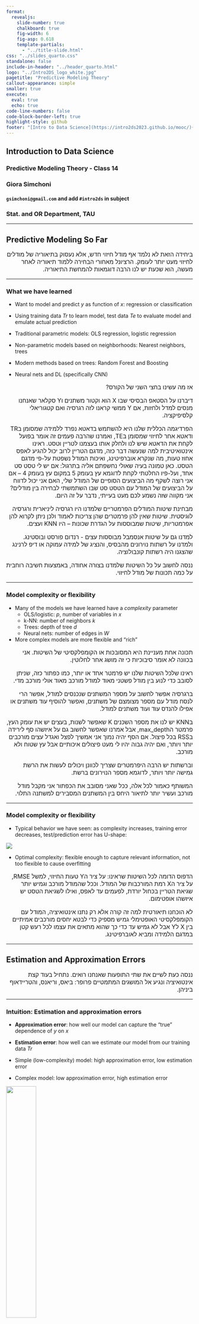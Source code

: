 ```yaml
---
format:
  revealjs:
    slide-number: true
    chalkboard: true
    fig-width: 6
    fig-asp: 0.618
    template-partials:
      - "../title-slide.html"
css: "../slides_quarto.css"
standalone: false
include-in-header: "../header_quarto.html"
logo: "../Intro2DS_logo_white.jpg"
pagetitle: "Predictive Modeling Theory"
callout-appearance: simple
smaller: true
execute:
  eval: true
  echo: true
code-line-numbers: false
code-block-border-left: true
highlight-style: github
footer: "[Intro to Data Science](https://intro2ds2023.github.io/mooc/){target='_blank'}"
---
```


## {.logo-slide}

## Introduction to Data Science {.title-slide}

### Predictive Modeling Theory - Class 14

### Giora Simchoni

#### `gsimchoni@gmail.com` and add `#intro2ds` in subject

### Stat. and OR Department, TAU

::: {.notes}
::: {style="direction:rtl; font-size:16px"}
:::
:::

---

## Predictive Modeling So Far {.title-slide}

::: {.notes}
::: {style="direction:rtl; font-size:16px"}
ביחידה הזאת לא נלמד אף מודל חיזוי חדש, אלא נעסוק בתיאוריה של מודלים לחיזוי מעט יותר לעומק. הרציונל מאחורי הבחירה ללמוד תיאוריה לאחר מעשה, הוא שכעת יש לנו הרבה דוגמאות להמחשת התיאוריה.
:::
:::

---

### What we have learned

- Want to model and predict $y$ as function of $x$: regression or classification

- Using training data $Tr$ to learn model, test data $Te$ to evaluate model and emulate actual prediction

::: {.fragment}
- Traditional parametric models: OLS regression, logistic regression

- Non-parametric models based on neighborhoods: Nearest neighbors, trees

- Modern methods based on trees: Random Forest and Boosting

- Neural nets and DL (specifically CNN)
:::

::: {.notes}
::: {style="direction:rtl; font-size:16px"}
אז מה עשינו בחצי השני של הקורס?

דיברנו על הסטאפ הבסיסי שבו X הוא וקטור משתנים וY סקלאר שאנחנו מנסים למדל ולחזות, אם Y ממשי קראנו לזה רגרסיה ואם קטגוריאלי קלסיפיקציה.

הפרדיגמה הכללית שלנו היא להשתמש בדאטא נפרד ללמידה שמסומן בTR ודאטא אחר לחיזוי שמסומן בTE, ואמרנו שהרבה פעמים זה אומר בפועל לקחת את הדאטא שיש לנו ולחלק אותו בעצמנו לטריין וטסט. ראינו אינטואיטיבית למה שנעשה דבר כזה, מדגם הטריין לרוב יכול להגיע לאפס אחוז טעות, מה שנקרא אוברפיטינג, ואיכות המודל נשפטת על-פי מדגם הטסט. כאן טמונה בעיה שאולי נחשפתם אליה בתרגול: אם יש לי טסט סט אחד, ועל-פיו החלטתי לקחת לדוגמא עץ בעומק 5 במקום עץ בעומק 4 -- אם אני רוצה לשקף מה הביצועים הסופיים של המודל שלי, האם אני יכול לדווח על הביצועים של המודל עם הטסט סט שבו השתמשתי לבחירה בין מודלים? אני מקווה שזה נשמע לכם מעט בעייתי, נדבר על זה היום.

מבחינת שיטות המודלים הפרמטריים שלמדנו היו רגרסיה ליניארית ורגרסיה לוגיסטית. שיטות שאין להן פרמטרים שהן צריכות לאמוד ולכן ניתן לקרוא להן אפרמטריות, שיטות שמבוססות על הגדרת שכונות -- היו KNN ועצים.

למדנו גם על שיטות אנסמבל מבוססות עצים - רנדום פורסט ובוסטינג. ולמדנו על רשתות נוירונים מהבסיס, והנציג של למידה עמוקה או דיפ לרנינג שהצגנו היה רשתות קונבולוציה.

ננסה לחשוב על כל השיטות שלמדנו בצורה אחודה, באמצעות חשיבה רוחבית על כמה תכונות של מודל לחיזוי.
:::
:::

---

### Model complexity or flexibility

- Many of the models we have learned have a *complexity* parameter
    - OLS/logistic: $p$, number of variables in $x$
    - k-NN: number of neighbors $k$
    - Trees: depth of tree $d$
    - Neural nets: number of edges in $W$

- More complex models are more flexible and "rich"

::: {.notes}
::: {style="direction:rtl; font-size:16px"}
תכונה אחת מעניינת היא המסובכות או הקומפלקסיטי של השיטות. אני בכוונה לא אומר סיבוכיות כי זה מושג אחר לחלוטין.

ראינו שלכל השיטות שלנו יש פרמטר אחד או יותר, כמו כפתור כזה, שניתן לסובב כדי לנוע בין מודל פשטני מאוד למודל מורכב מאוד אולי מורכב מדי.

ברגרסיה אפשר לחשוב על מספר המשתנים שנכנסים למודל, אפשר הרי לנסח מודל עם מספר מצומצם של משתנים, ואפשר להוסיף עוד משתנים או אפילו להנדס עוד ועוד משתנים למודל.

בKNN יש לנו את מספר השכנים K שאפשר לשנות, בעצים יש את עומק העץ, פרמטר הmax_depth, אבל אמרנו שאפשר לחשוב גם על איזשהו סף לירידה בRSS בכל פיצול. אם הסף יהיה נמוך אני אמשיך לפצל ואגדל עצים מורכבים יותר ויותר, ואם יהיה גבוה יהיו לי מעט פיצולים איכותיים אבל עץ שטוח ולא מורכב.

וברשתות יש הרבה היפרמטרים שצריך לכוונן ויכולים לעשות את הרשת גמישה יותר ויותר, לדוגמא מספר הנוירונים ברשת.

המשותף כאמור לכל אלה, ככל שאני מסובב את הכפתור אני מקבל מודל מורכב ועשיר יותר לתיאור היחס בין המשתנים המסבירים למשתנה התלוי.
:::
:::

---

### Model complexity or flexibility

- Typical behavior we have seen: as complexity increases, training error decreases, test/prediction error has U-shape:

![](images/u_shape.png)

- Optimal complexity: flexible enough to capture relevant information, not too flexible to cause overfitting

::: {.notes}
::: {style="direction:rtl; font-size:16px"}
הדפוס הדומה לכל השיטות שראינו: על ציר הY טעות החיזוי, למשל RMSE, על ציר הX רמת המורכבות של המודל. וככל שהמודל מורכב וגמיש יותר שגיאת הטריין בכחול יורדת, לפעמים עד לאפס, ואילו לשגיאת הטסט יש איזשהו אופטימום.

לא הוכחנו תיאורטית למה זה קורה אלא רק נתנו אינטואיציה, המודל עם הקומפלקסיטי האופטימלי גמיש מספיק כדי לבטא יחסים מורכבים אמיתיים בין X לY אבל לא גמיש עד כדי כך שהוא מתאים את עצמו לכל רעש קטן במדגם הלמידה ומביא לאוברפיטינג.
:::
:::

---

## Estimation and Approximation Errors {.title-slide}

::: {.notes}
::: {style="direction:rtl; font-size:16px"}
ננסה כעת לשיים את שתי התופעות שאנחנו רואים. נתחיל בעוד קצת אינטואיציה ונגיע אל המושגים המתמטיים פרופר: ביאס, וריאנס, והטריידאוף ביניהן.
:::
:::

---

### Intuition: Estimation and approximation errors

- **Approximation error**: how well our model can capture the "true" dependence of $y$ on $x$

- **Estimation error**: how well can we estimate our model from our training data $Tr$

::: {.fragment}
- Simple (low-complexity) model: high approximation error, low estimation error

- Complex model: low approximation error, high estimation error 

![](images/bias_variance_tradeoff.png){width="40%"}
:::


::: {.notes}
::: {style="direction:rtl; font-size:16px"}
אנחנו נקרא אפרוקיסמיישן ארור, לטעות שמבטאת עד כמה המודל שלנו מסוגל באמת לתפוס את הקשר האמיתי בין X לY. לדוגמא, בדוגמא עם הסיכוי לחלות במחלת לב, אם הוא מושפע משלושה משתנים, גיל, היסטוריה משפחתית ומשקל, אבל אני מכניס למודל רק שני משתנים, גיל ומשקל, הטעות של המודל -- האפרוקסימיישן ארור -- תנבע מזה שהוא בכלל לא רואה את משתנה ההיסטוריה המשפחתית, הוא לא מדבר בשפה הנכונה לקלוט את התלות האמיתית של Y בX, חסרים לו משתנים, הוא לא מורכב מספיק, הוא דל. כלומר מודל שתהיה לו אפרוקסימיישן ארור גבוהה הוא מודל עם קומפלקסיטי נמוך -- מעט מדי משתנים או עץ לא עמוק מספיק.

אסטימיישן ארור, מבטא עד כמה יש לנו מספיק אינפורמציה ממדגם הלמידה כדי לחזות על נתונים חדשים, כדי להתאים את המודל שלנו. בדוגמא של מחלות לב, נניח ואנחנו כוללים במודל בדיוק את שלושת המשתנים שאנחנו צריכים, המודל שלנו עשיר בדיוק כדי לבטא את התלות של Y בX, ולא תהיה לו אפרוקסימיישן ארור. אבל מה אם אגיד לכם שאני לומד משתי תצפיות בלבד? ברור שאין לי שום יכולת לאמן את המודל הזה, והטעות שתהיה לי לא תהיה מפני שהמודל לא נכון, המודל מצוין, פשוט אין לי מספיק תצפיות לקבל הערכה מדויקת של הפרמטרים, אם מדברים על רגרסיה. ואם אני אשתמש בדאטא אחר סביר שאגיע לפרמטרים אחרים, ההחלטה שלי רועשת.

מצד שני, אולי לא שתי תצפיות כי זה מקרה קיצוני, אבל מעט תצפיות כן יספיקו, כדי להתאים מודל פשוט יותר, למשל מודל רגרסיה עם משתנה אחד, אין צורך במיליון תצפיות כדי לתאר קו ישר. והאסטימיישן ארור, כמה אנחנו מדייקים בשערוך הפרמטרים שלנו, תהיה קטנה. אם אשתמש בדאטא אחר סביר שאגיע לאותם פרמטרים, שיפוע וחותך במקרה של קו ישר.

ואנחנו מגיעים לאיזשהו טריידאוף: מודל פשוט מדי עם קומפלקסיטי נמוך, מדבר בשפה "דלה", יהיה לו אפרוקסימיישן ארור גבוהה אבל אסטימיישן ארור נמוכה כי יהיו לו מעט פרמטרים שנשערך היטב. מודל מורכב ועמוק, יהיה לו אפרוקסימיישן ארור נמוכה כי הוא יכול לבטא יחסים נורא מסובכים, אבל אסטימיישן ארור גבוהה כי נצטרך המון תצפיות לדייק בשערוך כל הפרמטרים שלו.

מה מעניין אותנו? הטסט ארור, שגיאת החיזוי על נתונים שהמודל לא ראה. הציור שלפנינו מפרק אותה לשני מרכיבים (תיכף נראה שזה עוד לא מדויק): האפרוקסימיישן והאסטימיישן ארורז. אנחנו רואים את הצורת U המוכרת לנו ומבינים סוף סוף, אם כי בנפנוף ידיים, איך היא נוצרת. ככל שהמודל מורכב יותר טעות אפרוקסימיישן יורדת. אבל טעות האסטימיישן עולה, אנחנו מחפשים במרחב גדול הרבה יותר של מודלים וצריכים הרבה יותר דאטא כדי לשערך אותם. והצורת U קורית כי יש בחיבור של הטעויות האלו איזו נקודה אופטימלית של מורכבות המודל, שבה שתיהן כמה שיותר נמוכות.

ושאלה אחרונה לראות שהבנו: אם אגדיל עוד ועוד את הדאטא שיש לי לצורך למידה, על איזו מסוג הטעויות אשפיע, אוריד אותה, אפרוקסימיישן או אסטימיישן? אסטימיישן כמובן. ככל שיש לי יותר דאטא אני יכול ללמוד מודלים מורכבים יותר מדויק יותר. אין לזה השפעה על האפרוקסימיישן ארור, שהרי גם עם שתי תצפיות בלבד ניתן לתאר מודל מורכב עם המון משתנים. הבעיה תהיה באסטימיישן שלו.
:::
:::

---

## The Bias Variance Tradeoff {.title-slide}

::: {.notes}
::: {style="direction:rtl; font-size:16px"}
ננסה לפרמל את המושגים שאנחנו מבינים אינטואיטיבית, ניתן להם את השמות ביאס ווריאנס, ולאחר מכן נדגים עם סימולציה.
:::
:::

---

### Squared error decomposition

- For regression, take the standard model: $y = f(x) + \epsilon\;,\;\epsilon \sim (0,\sigma^2)$

- Modeling approach (e.g. OLS), given training data $Tr$, gives model $\hat{f}(x)$

::: {.fragment}
- Assume want to predict at new point $x_0$, and understand our expected (squared) prediction error: 

$\mathbb{E}(y_0 - \hat{f}(x_0))^2 = \mathbb{E} \left( \underbrace{\left(y_0 - f(x_0)\right)}_{A} + \underbrace{\left(f(x_0) - \mathbb{E} (\hat{f}(x_0))\right)}_{B} + \underbrace{\left(\mathbb{E} (\hat{f}(x_0)) - \hat{f}(x_0)\right)}_{C}\right)^2$

- Note we treat both the training data $Tr$ (and hence $\hat{f}$) and the response $y_0$ as random variables in our expectations
:::

::: {.notes}
::: {style="direction:rtl; font-size:16px"}
נתמקד ברגרסיה, שם אנחנו מניחים שY הוא איזושהי פונקציה f של X ועוד רעש עם תוחלת אפס ושונות סיגמא בריבוע, לאו דוקא מהתפלגות נורמלית. מהו f אם ככה, אם התוחלת של אפסילון היא אפס? f הוא התוחלת המותנית של Y בהינתן הנתונים בX. הערך הנמדד של Y הוא לא בדיוק הערך הצפוי שלו, התוחלת, אלא התוחלת ועוד איזשהו רעש.

כעת אנחנו לוקחים טריינינג דאטא TR וממנו לומדים את f. אנחנו יכולים עכשיו לבדוק את הביצועים של המודל על מדגם הטסט, אבל אני רוצה שנחשוב על כל התהליך הזה של דגימת נתונים, בניית מודל f, למידה שלו מהנתונים - כעל תהליך אקראי. ולהסתכל על התוחלת של הלוס שלנו, לדוגמא ברגרסיה השגיאה הריבועית, על פני ביצוע התהליך הזה הרבה פעמים, אם היה לי טריינינג דאטא קצת שונה כל פעם. רוצה לומר גם f_hat המודל שבנינו הוא משתנה מקרי שמבוסס על מקריות מדגם הלמידה שלנו!

אז תגיע תצפית חדשה X0 וכמו שאמרנו נסתכל על תוחלת הלוס שלה, כאן השגיאה בין Y0 האמיתי שלה, למודל שבנינו f_hat של X0. בהקשר לקו הירוק של פרדיקשן ארור שראינו בשקף הקודם אנחנו בעצם מסתכלים על נקודה בו ועושים לה תוחלת, או מסתכלים על ההתנהגות האופיינית שלה, על פני הרבה מדגמי למידה.

כעת אני רושם את ההפרש כסכום של כמה אלמנטים. כל מה שאני עושה זה לחסר ולהוסיף את f של X0, שהוא התלות האמיתית של Y0 בX0, התוחלת המותנית. וגם מחסר ומוסיף את התוחלת של f_hat. שוב, למה זה דבר שקיים לנו? כי f_hat הוא בעצמו מעין משתנה מקרי שכאילו נדגם מתוך הרבה מודלים סופיים שנובעים ממדגמי למידה שונים.

כעת אנחנו פשוט שמים סוגריים ומסמנים אלמנט A, אלמנט B ואלמנט C. נרצה לפתח את הריבוע ולראות אכן ששגיאת החיזוי שלנו בתוחלת מתפרקת לביטויים מעניינים ולתת להם את השם המתמטי שלהם.

אילו מהגורמים תלויים באקראיות מדגם הלמידה?

הגורם A - לא תלוי כלל במדגם הלמידה. הוא מבטא איזושהי אמת, רעש טבעי שקיים ולא נוכל להקטין, זהו בעצם האפסילון אפס.

הגורם B - נראה בהתחלה שתלוי במדגם הלמידה
:::
:::

---

Which factors are random variables, dependent on $Tr$

$\mathbb{E}(y_0 - \hat{f}(x_0))^2 = \mathbb{E} \left( \underbrace{\left(y_0 - f(x_0)\right)}_{A} + \underbrace{\left(f(x_0) - \mathbb{E} (\hat{f}(x_0))\right)}_{B} + \underbrace{\left(\mathbb{E} (\hat{f}(x_0)) - \hat{f}(x_0)\right)}_{C}\right)^2$

$$A = y_0 - f(x_0)$$

$$B = f(x_0) - \mathbb{E} (\hat{f}(x_0))$$

$$C = \mathbb{E} (\hat{f}(x_0)) - \hat{f}(x_0)$$

::: {.notes}
::: {style="direction:rtl; font-size:16px"}
אילו מהגורמים תלויים באקראיות מדגם הלמידה?

הגורם A - לא תלוי כלל במדגם הלמידה. הוא מבטא איזושהי אמת, רעש טבעי שקיים ולא נוכל להקטין, זהו בעצם האפסילון אפס כלומר כן משתנה מקרי אבל לא תלוי במדגם הלמידה.

הגורם B - נראה בהתחלה שתלוי במדגם הלמידה כי יש בו את המודל הנאמד f_hat, אבל יש כאן תוחלת, כלומר זה קבוע. כך שגורם זה הוא מספר, לא משתנה מקרי, ומה היינו מצפים שיהיה המספר הזה? אפס. אנחנו מקווים שהמודל שלנו עשיר מספיק שבסופו של דבר בתוחלת הוא קירוב טוב ליחס האמיתי f.

הגורם C - כאן בעצם יש את הגורם שתלוי במדגם הלמידה - המרחק של f_hat המודל שלמדנו מהתוחלת שלו. אם אני מעלה את זה בריבוע ולוקח תוחלת מה זה? שונות! שונות המודל f_hat.

כך שעוד לפני שהוכחנו, אתם כבר יכולים להבין שגורם A הוא איזושהי טעות שאין לי הרבה מה לעשות לגביה. גורם B הוא בעצם האפרוקסימיישן ארור, כמה המודל שלנו בתוחלת עשיר מספיק כדי לבטא את הקשר האמיתי בין X לY. וגורם C הוא האסטימיישן ארור, האם יש לי מספיק דאטא כדי שאם אחזור על התהליך הזה עם דאטא קצת אחר אקבל מודל דומה, כלומר כמה קטנה השונות של המודל עצמו.
:::
:::

---

### The bias-variance decomposition

$\mathbb{E} \left( \underbrace{\left(y_0 - f(x_0)\right)}_{A} + \underbrace{\left(f(x_0) - \mathbb{E} (\hat{f}(x_0))\right)}_{B} + \underbrace{\left(\mathbb{E} (\hat{f}(x_0)) - \hat{f}(x_0)\right)}_{C}\right)^2 =$<br><br>
$\;\;\;\;\;\;\;\;\;\;\;= \mathbb{E} A^2 + B^2 + \mathbb{E} C^2 + 2 B \cdot \mathbb{E} A + 2 \mathbb{E} (AC) + 2B \cdot\mathbb{E} C$<br><br>

::: {.fragment}
$\mathbb{E}(A^2) = \sigma^2$ the **Irreducible error** of a perfect model which knows the true $f$ 

$B^2 = \left(f(x_0) - \mathbb{E} (\hat{f}(x_0))\right)^2$ is the **squared bias** --- a measure of approximation error (note $B$ is not a random variable)

$\mathbb{E}(C^2) = \mathbb{E} \left(\mathbb{E} (\hat{f}(x_0)) - \hat{f}(x_0) \right)^2$ is the **variance** of the prediction --- a measure of estimation error

$B \cdot\mathbb{E} A = \mathbb{E} (AC) = B \cdot \mathbb{E} C = 0$ due to independence and mean-0 relations
:::

::: {.notes}
::: {style="direction:rtl; font-size:16px"}
כעת כשאני מעלה את סכום שלושת הגורמים בריבוע אני מקבל את כל אחד מהם בריבוע ועוד 2 כפול מכפלה של כל זוג. כשאני לוקח תוחלת, אני טוען שאנחנו נשארים עם הביטוי שלפנינו. מדוע?

התוחלת של A בריבוע - אין לי מה לעשות איתה. התוחלת של B בריבוע היא בעצם B בריבוע כי אמרנו שB לא משתנה מקרי. התוחלת של C בריבוע נשארת כפי שהיא למרות שאמרנו שאנחנו יודעים כבר שזאת שונות. ונשאר לי התוחלות של כל המכפלות, מכל אחת אני מוציא החוצה את B שאיננו משתנה מקרי.

מהם הגורמים שקיבלנו?

התוחלת של A בריבוע היא התוחלת של אפסילון בריבוע, כלומר היא השונות של אפסילון, שהיא סיגמא בריבוע. אנחנו קוראים לזה irreducible error, זה הרעש הקיים בטבע, שגם תחת מודל מדויק לא נצליח להפחית. אפסילון לא תלוי בדאטא שלנו, בהגדרה אין לנו דאטא לחזות אותו.

הגורם השני -- B בריבוע -- הוא כאמור קבוע, לא משתנה מקרי, והוא מבטא את האפרוקסימיישן ארור, עד כמה המודל שלנו בתוחלת עשיר מספיק וקרוב לf האמיתית. היינו רוצים שזה יהיה אפס, שלא תהיה הטיה בילט אין במודל שלנו. אבל אולי למשל לא הכנסנו את כל המשתנים שצריך, ויש הטיה, אז זאת מעין הטיה בריבוע, ואכן אנחנו קוראים לזה squared bias.

הגורם השלישי -- C בריבוע -- הוא כמו שאמרנו הvariance של החיזוי בנקודה X0, וזה מדד לאסטימיישן ארור. מודל עם שונות נמוכה, גם אם אקח דאטא קצת אחר אקבל חיזוי מאוד דומה, האמידה תהיה יציבה. מודל עם שונות גבוהה -- זוכרים את עצי ההחלטה? -- אם אקח דאטא קצת אחר אקבל חיזוי שונה, האמידה לא יציבה. ואמרנו שמתכון לטיפול בטעות כזאת יכול להיות למשל להגדיל את מדגם הלמידה, כאן הוא בא לידי ביטוי. איפה ראינו את זה כבר, מתמטית? כשדיברנו על ממוצע המדגם המקרי, שהשונות שלו היא סיגמא בריבוע חלקי n, וככל שn גדול יותר ככה היא תקטן. הרי גם בממוצע המדגם אפשר לראות עם קצת מאמץ מודל חיזוי פשוט.

מה נשאר לנו? להראות שכל שאר הביטויים של מכפלות הם אפס.

התוחלת של הגורם A, היא התוחלת של אפסילון, היא אפס. אז כל הביטוי של B כפול התוחלת של A הוא אפס.

התוחלת של C, היא התוחלת של f_hat פחות התוחלת של f_hat, כלומר גם היא 0 וכל הביטוי של B כפול התוחלת של C הוא אפס.

התוחלת של מכפלת A ו-C היא גם כן אפס. כי A ו-C הם משתנים מקריים בלתי תלויים לכן התוחלת של המכפלה שלהם היא מכפלת התוחלות והתוחלת של כל אחד מהם היא אפס.

:::
:::

---

### The bias-variance decomposition

$$\mathbb{E}(y_0 - \hat{f}(x_0))^2 = \text{irreducible error} + \text{squared bias} + \text{variance}$$

::: {.fragment}
And what was wrong with this pattern?

![](images/bias_variance_tradeoff.png){width="40%"}
:::

::: {.notes}
::: {style="direction:rtl; font-size:16px"}
כך שאנחנו רואים ששגיאת החיזוי שלנו בשורה התחתונה, על דאטא שהמודל לא ראה, היא סכום הגורמים הריבועיים: שגיאת רעש טבעי שאינה תלויה בדאטא או במודל. שגיאת הטייה ריבועית, שתלויה במודל אבל לא בדאטא. ושגיאת שונות המודל שתלויה גם במודל וגם בדאטא.

ואם נחזור לתמונה שציירנו, מה לא מדויק בה?

הקו הירוק צריך להיות סכום של שלושה קווים, שגיאת ההטייה הריבועית (אפרוקסימיישן), שגיאת השונות של המודל (אסטימיישן) ושגיאת הirreducible error, שלא תלויה במורכבות המודל, כלומר איך היא תראה? קו ישר.
:::
:::

---

### Using the bias-variance decomposition

- Our general intuition: as complexity increases, approximation error decreases and estimation error increases 

- For many models we can calculate and show these effects on the bias and variance of the model 

::: {.fragment}
- For example, for OLS regression, we can prove:

1. That the squared bias decreases when we add more variables into the model
2. That the variance of prediction increases when we add more variables (and calculate it, under some assumptions)
:::

::: {.fragment}
- Similarly for k-NN regression the squared bias decreases and the variance increases as we decrease $k$ (fewer neighbors, more flexibility/complexity)
:::

::: {.notes}
::: {style="direction:rtl; font-size:16px"}
באופן כללי אנחנו רואים שהמתמטיקה מסתדרת עם האינטואיציה שלנו, ואפשר ממש לחשב את הטעויות האלה ולהראות שככל שהמודל מורכב יותר הביאס או אפרוקסימיישן יורד, והוריאנס או האסטימיישן יורד.

לדוגמא ברגרסיה ליניארית, ככל שנוסיף עוד משתנים המודל יהיה מורכב ומדויק יותר, ההטיה תרד ותרד. ומצד שני השונות תגדל ותגדל, האומדים שלנו ייהפכו יותר ויותר לא מדויקים ונצטרך יותר ויותר דאטא כדי שזה לא יתדרדר.

באופן דומה אפשר לחשוב על KNN רק ששם הכפתור הזה של מספר שכנים עובד הפוך -- ככל שיש פחות שכנים המודל נורא מורכב וספציפי והביאס ירד, אבל גם השונות תעלה, אנחנו תולים את מבטחנו במעט מאוד שכנים שזאת החלטה מאוד רועשת, ספציפית מאוד.
:::
:::

---

### Simulation example: bias, variance and prediction error

- Let's generate data according to the following model: $x \in \mathbb R^{20}$ has multivariate normal distribution, $y = \sum_{j=1}^{20} \sqrt{(21-j)/2} \times x_j + \epsilon\;,\;\epsilon \sim N(0, 1000)$ 

- So the true model is in fact linear with $\beta = (\sqrt{10},\sqrt{9.5},\dots,\sqrt{0.5})^t$

- We have $n=50$ training observations, and want to predict at $x_0 = (1,1,\dots,1)^t\; \Rightarrow\; y_0 = 43.6 + \epsilon$

- By generating many training sets and $\hat{f}$'s we can evaluate bias, variance and prediction error

- Complexity parameter: number of variables included in the model (only the first coordinate, first two, ...)

::: {.notes}
::: {style="direction:rtl; font-size:16px"}
נראה כעת סימולציה שממחישה את  הדפוס הזה יפה עם מודל ליניארי. יש לנו וקטור משתנים מסבירים X בגודל P = 20. והמקדמים שלו לפי הנוסחה הזאת, שורש 10, שורש 9.5 וכולי, כלומר הם הולכים וקטנים עד שורש חצי. המקדמים הראשונים הם הכי "חשובים, משפיעים" על Y והאחרונים פחות. זאת הf האמיתית שלנו, מודל ליניארי, אלה הם הבטאות.

כעת תעניין אותנו תצפית חדשה לחיזוי X0 שהיא בעצם 1 בכל המשתנים, אם נחשב את Y0 נראה שהוא צריך להיות 43.6 ועוד איזשהו רעש אפסילון שנדגם מהתפלגות הרעש, כאן היא נורמלית. ויהיה לנו תקציב של 50 תצפיות בלבד.

נייצר הרבה מדגמים עם היחס האמיתי הזה וכל פעם נבנה מודל f_hat אחר, על מדגמים שונים ועם מספר משתנים הולך וגדל, כלומר מורכב יותר ויותר. בצורה הזאת אנחנו יכולים לאמוד ממש אמפירית את שלושת הגדלים שחישבנו ולראות שהם מסתכמים בשגיאת החיזוי. מובן שאת הreducible error לא צריך לאמוד, היא ידוע בסימולציה.
:::
:::

---

```python
#| echo: false

import pandas as pd
import numpy as np
import matplotlib.pyplot as plt
```

```python
#| code-line-numbers: "|1-7|9|10-12|13|14|15-16|18-20|"

ntr = 50
p = 20
sigma_sq = 1000
n_iter = 1000
beta = np.sqrt(np.array(range(20, 0, -1)) / 2)
yhat_0 = np.zeros((20, n_iter))
err = np.zeros((20, n_iter))

for iteration in range(n_iter):
    X = np.random.normal(loc=0.0, scale=1.0, size=(ntr, p))
    Y = X @ beta + np.random.normal(loc=0.0, scale=np.sqrt(sigma_sq), size=ntr)
    y0 = np.sum(beta) + np.random.normal(loc=0.0, scale=np.sqrt(sigma_sq), size=1)
    for pnow in range(1, p + 1):
        betahat = np.linalg.inv(X[:, :pnow].T @ X[:, :pnow]) @ X[:, :pnow].T @ Y
        yhat_0[pnow - 1, iteration] = np.sum(betahat)
        err[pnow - 1, iteration] = y0 - np.sum(betahat)
        
pred_err = np.mean(err**2, axis=1) # pred-error
pred_bias = (np.mean(yhat_0, axis=1) - np.sum(beta))**2 # E(B^2)
pred_var = np.var(yhat_0, axis=1) # E(C^2)
```

::: {.notes}
::: {style="direction:rtl; font-size:16px"}
כאן אני מאתחל את מספר התצפיות, את סיגמא בריבוע, מספר האיטרציות והבטאות לפי הנוסחא. אני מאתחל גם מערך של החיזויים ל-Y0 לכל אחד מ-20 המודלים לכל 1000 האיטרציות. ואותו גודל של מערך לשגיאת החיזוי הסופית.

כעת נחזור על 20 המודלים 1000 פעם כדי שנוכל לחשב ממוצע עליהם, כמו תוחלת.

אנחנו מגרילים X עם 50 תצפיות -20 משתנים מהתפלגות נורמלית סטנדרטית. מחשבים את Y באמצעות המודל האמיתי f שהוא המודל הליניארי ומוסיפים את האפסילונים מהתפלגות נורמלית עם שונות 1000. לבסוף אנחנו דוגמים תצפית אמיתית שלא תהיה חלק מהמודל, Y0. למה Y0 שווה לסכום הבטאות ועוד רעש אפסילון? כי אמרנו שX0, התצפית החדשה, תהיה וקטור של אחדות.

עכשיו אני בונה 20 מודלים, מתחיל ממשתנה אחד ומוסיף כל פעם משתנה למודל מורכב יותר ויותר עד 20 משתנים במודל.

לכל מודל כזה מחשב את בטא-האט על מדגם הלמידה לפי הנובחה המוכרת.

ואז מחשב את החיזוי לתצפית החדשה X0, זה כאמור סכום האומדנים לבטאות, הבטא-האט. ואת טעות החיזוי, Y0 האמיתית פחות Y0 החזוי.

עכשיו אני מחשב את תוחלת טעות החיזוי הריבועית. זה בעצם מיצוע של השגיאות בריבוע, לכל אחד מ20 המודלים על פני 1000 איטרציות. נחשב גם את ההטיה בריבוע, זה ממוצע החיזויים על פני 1000 איטרציות, פחות f0, התצפית האמיתית ללא רעש, וכל זה בריבוע. ולבסוף, התוחלת של C בריבוע זה בעצם שונות החיזוי כמו שראינו. איפה הגורם A בריבוע? אמרנו שלא צריך לאמוד אותו, זה סיגמא בריבוע שידועה בסימולציה, היא 1000.
:::
:::

---

```python
plt.plot(range(1, p + 1), pred_err, color='green', lw=2, label='prediction error' )
plt.plot([1, p + 1], [sigma_sq, sigma_sq], color='black', lw=1, label='$E(A^2)$:irreducible error')
plt.plot(range(1, p + 1), pred_bias, color='red', lw=2, label='$E(B^2)$:prediction bias squared')
plt.plot(range(1, p + 1), pred_var, color='blue', lw=2, label='$E(C^2)$:prediction variance')
plt.xlabel('dimension')
plt.ylabel('squared error')
plt.title('Error decomposition simulation')
plt.legend(loc="upper right")
plt.show()
```

::: {.notes}
::: {style="direction:rtl; font-size:16px"}
ובאמת, כשאנחנו מסרטטים את טעות החיזוי, הirreducible error, ההטיה הריבועית והשונות מתקבל הדפוס הצפוי.

הirreducible error היא כמובן קבוע, 1000, קו ישר. ההטיה בריבוע, הקו האדום, מתחיל מאוד גבוה ממודל פשטני מדי שכולל רק משתנה אחד ועד המודל הנכון עם 20 משתנים שיש לו הטיה אפס. אם אגב במודל רק 15 משתנים היו רלוונטיים, היינו מגיעים לאפס הזה מהר יותר, ב-15 משתנים. לבסוף שונות החיזוי, מתחילה מכמעט אפס עבור מודל פשטני עם משתנה אחד, 50 תצפיות מספיקות כדי להעריך את הפרמטר שלו במדויק. אבל השונות עולה ועולה ככל שהמודל מורכב יותר, 50 תצפיות פשוט לא מספיקות לשערך מודל עם 20 משתנים גם אם הוא נכון. שימו-לב שהיא עולה בצורה ליניארית, אפשר להוכיח למה זה תמיד קורה ברגרסיה ליניארית.

ומה עם שגיאת החיזוי הריבועית, בשורה התחתונה? היא אכן בעלת צורת U שראינו, רק שעכשיו אנחנו מבינים ממש מתמטית איך הU נוצר. ואפשר לראות שבקירוב היא שווה לסכום שלוש השגיאות הריבועיות האחרות.

שימו-לב שוב, זה נכון שהמודל עם 20 משתנים הוא הוא הנכון ביותר. אבל עם תקציב של 50 תצפיות, המסר הוא שניתן לשערך היטב מודל של כ12, משתנים בלבד.
:::
:::

---

### Complexity parameters in our models

| **Method**                 | **Complexity param(s)**           | **Low Complexity**       | **High Complexity**     |
|----------------------------|-----------------------------------|--------------------------|-------------------------|
| Linear/logistic regression | Number of variables               | Few variables            | Many variables          |
| k-NN                       | Number of neighbors               | Many neighbors           | Few neighbors           |
| Tree                       | Depth                             | Shallow                  | Deep                    |
| Neural Nets                | Number of hidden nodes and layers | Few                      | Many                    |

::: {.notes}
::: {style="direction:rtl; font-size:16px"}
אפשר לסכם עם הטבלה הזאת:

מודל עם קומפלקסיטי נמוך -- בא עם אסטימיישן ארור נמוך אבל אפרוקיסמיישן ארור גבוה.

מודל עם קומפלקסיטי גבוה -- בא עם אסטימיישן ארור גבוה אבל אפרוקסימיישן ארור נמוך.

ומהו הכפתור העיקרי שנותן לנו קומפלקסיטי נמוך וגבוה? ברגרסיה מספר המשתנים, מעט זה לואו קומפלקסיטי, הרבה זה היי קומפלקסיטי. בKNN הרבה שכנים זה לואו קומםלקסיטי ומעט זה היי קומפלקסיטי. בעצים עץ שטוח כלומר מעט שכונות זה לואו, עץ עמוק עם הרבה שכונות זה היי. וברשתות מעט שכבות עם מעט נוירונים זה לואו, והרבה פרמטרים זה היי.
:::
:::

---

## Cross validation {.title-slide}

::: {.notes}
::: {style="direction:rtl; font-size:16px"}
לנושא הבא ודאי נחשפתם כבר בתרגול אבל הגיע הזמן להציג אותו באופן רשמי - cross validation.
:::
:::

---

### Cross validation: beyond the test set

- So far we simply divided our data to 80% training and 20% test

- We mentioned that if we also have to choose a model parameter (like number of variables or $k$ in $k$-NN), we should have training-validation-test (usually 60-20-20), where we use validation to select model, and test for final evaluation

- But there are more efficient ways to use the data

::: {.notes}
::: {style="direction:rtl; font-size:16px"}
עד כה בהרצאה לפחות חילקנו את הדאטה שלנו לשניים, 80 אחוז למדגם למידה ו20 אחוז למדגם טסט. בתחילת השיעור רמזנו שאם יש כפתור כזה של מודל קומפלקסיטי שצריך לבחור, כמו K בKNN, לא סביר להשתמש במדגם הטסט גם לבחור אותו וגם לדווח על שגיאת החיזוי הצפויה מהמודל. נכון יותר סטטיסטית לחלק את הדאטה לשלושה חלקים: מדגם למידה, נאמר 60 אחוז מהדאטא, מדגם ולידציה, נאמר 20 אחוז מהדאטא והוא ישמש לסיבוב הכפתור, בחירת ההיפרפרמטרים הרלוונטיים, ומדגם הטסט שישמש אותנו לאווליואציה סופית, מה הRMSE או הprecision הצפוי מהמודל, למשל.

אבל יש דרך יעילה יותר להשתמש בנתונים אם חושבים על זה.
:::
:::

---

### 10-fold cross validation

1. Divide the data into 10 equal size parts (folds)
2. Repeat 10 times: 
    a. Fit the model on 90% of the data 
    b. Apply the model to the holdout fold
3. Evaluate the modeling approach on 100% of the data by combining the holdout folds

Once the complexity parameter has been chosen, train the model one last time on the entire data before testing it in production on *actual* unseen data.

::: {.notes}
::: {style="direction:rtl; font-size:16px"}
לדוגמא 10-פולד קרוס ולידיישן. נחלק את הדאטא לעשרה חלקים שווים באופן אקראי, אלה הם הfolds או "קפלים". ונחזור על הפרוצדורה הבאה 10 פעמים. נאמן את המודל על 90 אחוז מהדאטא, כלומר תשעה פולדים. ונעשה לו אבליואציה על 10 אחוז מהדאטא, כלומר על הפולד שלא השתמשנו בו לאימון. מובן שכל פולד ישמש בתורו כמדגם ההולדאאוט או טסט סט, כשהתשעה האחרים משמשים כמדגם הלמידה.

לבסוף כדי לדווח על הביצועים של המודל או כדי לבחור בקומפלקסיטי הראוי למודל, נסתכל על ממוצע טעות החיזוי שעל 100 אחוז מהדאטא, על פני כל הפולדים.

באופן זה אימנתי לא על 60 או 80 אחוז מהדאטא, אימנתי כל פעם על 90 אחוז מהדאטא, ומיצעתי את עקומת טעות החיזוי המוכרת לנו על פני מספר עותקים של הדאטא, כל פעם ראיתי מדגם אקראי אחר. וכמו בכל מיצוע שראינו עד כה, המשמעות היא שגם החלק הזה של בחירת הקומפלקסיטי עצמו, יהיה רועש פחות, השונות של התהליך הזה תקטן.

דבר אחרון שחשוב למדעני נתונים שעוסקים בפרקטיקה, אם הדגש של המודל הוא באמת על חיזוי, למשל בסביבת פרודקשן של אתר כלשהו, יש לאמן אותו פעם אחת אחרונה על 100 אחוז מהתצפיות עם רמת הקומפלקסיטי שנבחרה, הכפתור שסובבנו. כך שמודל סופי שאנחנו באמת עושים לו דיפלוימנט יאומן על כל הדאטא שהיה ברשותנו ולפיכך אמור רק להשתפר.
:::
:::

---

### Leave-one-out cross validation (LOOCV)

- Can go beyond 10-fold, to n-fold: each time fit the model on $n - 1$ observations, and hold-out $1$

- In mathematical notation: $L_{n-fold} = \sum_{i=1}^n L\left(y_i, \hat{f}^{(-i)}(x_i)\right)$

- Where: 
    - $L$ is the loss function we use for evaluation
    - $\hat{f}^{(-i)}$ is the model we build on $n-1$ observations, removing observation $i$
    - We then apply this model to the left out observation and see how well we do

::: {.notes}
::: {style="direction:rtl; font-size:16px"}
נשאלת השאלה למה לחלק לעשרה פולדים? אפשר לחלק גם ל-n פולדים, כשn הוא גודל הדאטא. בדרך זו המודל יתאמן בכל פולד על 99.99 אחוז מהנתונים, כמעט 100 אחוז.

זה באמת מה שעומד מאחורי leave-one-out cross validation. כל מודל נבנה על n - 1 תצפיות ונבדק על התצפית האחת שנותרה.

אפשר לרשום את זה בצורה כזאת: L היא איזושהי פונקצית הפסד שלפיה אנחנו שופטים את ביצועי המודל, לדוגמא הפסד ריבועי, f_hat פחות i זה המודל של שאומן על כל התצפיות חוץ מi והחיזוי שלו על תצפית i. וטעות החיזוי הכללית שלנו תהיה סכום ההפסדים על פני n המודלים.

אם רוצים לכוונן גם איזשהו כפתור קומפלקסיטי, לדוגמא להחליט בין חמישה לעשרה שכנים, נצטרך להוסיף פה גם איזה אינדקס K, כלומר לעשות את זה לכל בחירה של K או פרמטר קומפלקסיטי כלשהו באופן כללי.
:::
:::

---

### Cross validation: advantages and issues

Advantages:

1. Training set is bigger ($0.9n$ or $n-1$ instead of $0.8n$) --- better models and more realistic
2. Test set is bigger (essentially of size $n$) --- more stable model evaluation and selection

Disadvantages: 

1. Have to build 10 (or $n$) models --- much more computing
2. What exactly are we evaluating --- we don't have a single model

Lots of interesting perspectives and results

::: {.notes}
::: {style="direction:rtl; font-size:16px"}
מהם היתרונות של קרוס ולידיישן?

יתרון אחד הוא שימוש יעיל יותר בנתונים, אפשר לאמן מודל על 90 אחוז מהדאטא או n פחות 1, במקום 80 אחוז, כלומר מודלים טובים יותר.

יתרון שני הוא שכל הדאטא גם משתתף בטסט סט, כל פעם בפולד אחר, לכן האווליואציה עצמה עם שונות קטנה יותר וכוונון הכפתור שלנו יהיה יציב יותר, מושכל יותר.

מהם החסרונות של קרוס ולידיישן?

קודם כל חיסרון חישובי. אם מדובר במודל שלוקח זמן לאמן, נצטרך הרבה יותר זמן לאימון, הרבה יותר חישוב. אם אנחנו רוצים לכוונן את מספר המשתנים בין 1 ל100 למשל, זה גם מכפיל את הכמות הזאת פי 100. כאן כמובן אפשר לחשוב על מימוש חכם שימקבל את האימון, ובסיטואציות מסוימות אפשר בכלל להימנע מאימון של כל המודלים או אימון שלהם בצורה הדרגתית ויעילה יותר, אבל זה מחוץ לסקופ שלנו כאן.

החיסרון האחר הוא שבסופו של דבר המודל ייבחן פעם אחת, בפרודקשן, והטעות הממוצעת הזאת אמנם על כל הנתונים אבל על פני כמה פולדים, אולי לא משקפת בדיוק את המבחן האמיתי של המודל. גם כאן אם הדאטא גדול מאוד אפשר לחשוב על שילוב הגישות, בכל זאת להשאיר קצת דאטא בצד לטסט סט סופי סופי שבאמת לא ניגע בו ונבחן את ביצועי המודל עליו כאילו היה באמת דאטא שמגיע בסביבת הפרודקשן.
:::
:::

---

## Regularization {.title-slide}

::: {.notes}
::: {style="direction:rtl; font-size:16px"}
הנושא האחרון בו ניגע ביחידה הזאת שהיא יותר תיאורטית, הוא רגולריזציה. ניקח למשל את המודל של רגרסיה ליניארית. כדי להפוך את המודל יותר ויותר מורכב אנחנו דיברנו על האפשרות של הוספת עוד ועוד משתנים למודל. רגולריזציה מאפשרת לשלוט בקומפלקסיטי של המודל בגישה אחרת.
:::
:::

---

### Regularization: controlling the bias-variance tradeoff

- As we saw, in OLS, the more variables in the model, the bigger the prediction variance

- This is because we have to estimate many parameters, high model complexity

- Regularization controls model complexity not by reducing the number of parameters, but in other ways

- Most common: restrict the norm of $\hat{\beta}$, instead of allowing it to take any value in $\mathbb R^p$

::: {.notes}
::: {style="direction:rtl; font-size:16px"}
אז איך נשלוט בשונות המודל בדרך קצת יותר מחוכמת, בלי לשנות את מספר המשתנים במודל?

הרי מה אנחנו עושים כשאנחנו משנים את מספר המשתנים? אנחנו מרחיבים או מצמצמים את מרחב החיפוש של הפרמטרים שלנו. אם אנחנו משתמשים בשני משתמשים המרחב נורא קטן, אם אנחנו משתמשים במאה משתנים הוא כבר עצום. רגולריזציה, שולטת בגודל הזה של מרחב החיפוש בדרך אחרת -- על ידי הגבלת הנורמה של וקטור המקדמים. במקום לרדת מR^p לR ממימד קטן יותר, נישאר בR^p, אבל לא נרשה לוקטור בטא להיות בכל R^p. ספציפית נגדיר איזשהו כדור בR^p שרק שם מותר לוקטור בטא, למודל להיות, כך שלא ישתולל.
:::
:::

---

### Norm penalties and ridge regression

- The common norms to penalize: 
    - Euclidean ($\ell_2$) norm: $\|\beta\|_2^2 = \sum_{j=1}^p \beta_j^2\;\;$ $\;\Rightarrow\;\;$ **Ridge regression**
    - $\ell_1$ norm: $\|\beta\|_1 = \sum_{j=1}^p |\beta_j|\;\;$ $\;\Rightarrow\;\;$ Lasso

- For ridge regression, $\hat{\beta}$ is the solution of: $\min_{\|\beta\|^2\leq c} RSS (\beta)$ 

- Alternative Largrange form: $\min_\beta RSS(\beta) + \lambda \|\beta\|^2$ 

::: {.notes}
::: {style="direction:rtl; font-size:16px"}
מתמטית, אנחנו צריכים קודם כל לבחור נורמה. הנורמות המקובלות הן או L2, שמשמעותה סכום הבטאות בריבוע. או L1, שמשמעותה סכום הבטאות בערך מוחלט.

כשמדובר בנורמת L2 הפרוצדורה נקראת רידג' ריגרשן ועליה נרחיב, כשמדובר על נורמת L1 זה נקרא לאסו ריגרשן, עליה לא נרחיב.

ומה זה אומר להגביל את הנורמה? זה אומר במקום להביא למינימום את הRSS בלי שום אילוץ, להביא אותו למינימום תחת האילוץ שנורמת הL2 לא גדולה מדי, היא קטנה מאיזשהו פרמטר C. למי שזוכר מלימודי החדו"א שלו, זה ממש מציאת מינימום בתוך הכדור שסביב הראשית במרחב הפרמטרים הp מימדי הזה.

בעיה שקולה היא לקחת את הקריטריון למינימום ולהוסיף לאילוץ כופל לגראנז' למדא. וכשאנחנו כותבים את הקריטריון הסופי בצורה כזו זה אומר מציאת מינימום לRSS תוך ענישת הנורמה של וקטור המקדמים בטא. אם נשים למדא גדול מאוד, העונש יהיה כבד והמקדמים שלנו ייאלצו להיות קטנים, כלומר להתקרב לראשית. אם למדא יהיה קטן העונש יהיה קל יותר ונאפשר למקדמים להיות גדולים יותר. זאת בעיה קלה יותר לפתרון אבל הן שקולות.

ומה כל זה יועיל לנו? אפשר להוכיח שבדרך זו אנחנו מקטינים את השונות של וקטור המקדמים אבל לא נעשה את זה כאן. אני מעדיף שנחשוב על זה לפי המוטיבציה שהביאה אותנו לענישה הזאת של הנורמה -- אנחנו מקטינים את מרחב החיפוש של המקדמים ומגדילים אותו ובאופן הזה שולטים בקומפלקסיטי של המודל, עם פרמטר למדא במקום p.
:::
:::

---

### Solving ridge regression

- We want to minimize penalized RSS: $PRSS(\beta) = \|Y-X\beta\|^2 + \lambda \|\beta\|^2.$

- Differentiating relative to $\beta$ and equating to $0$ : $\nabla_\beta PRSS(\beta) = -2X^TY + 2X^TX\beta + 2\lambda \beta = 0.$

- Solution: $\hat{\beta}(\lambda) = (X^TX + \lambda I_p)^{-1} X^T Y.$

- This is a minimum because the function is quadratic in $\beta$ (or can check Hessian)

- Similar to OLS solution, with additional term in the inverse

::: {.notes}
::: {style="direction:rtl; font-size:16px"}
מכל מקום, אם בחקנו במטריקת L2 מסתבר שעדיין יש פתרון סגור לרגרסית רידג'. הקריטריון שלנו הוא כעת penalized RSS או PRSS, השאריות בריבוע ועוד עונש על הנורמה הריבועית. נשים לב שזו עדיין פונקציה קוואדרטית של וקטור בטא לכן יהיה לנו פתרון. כמו שעשינו ברגרסיה אפשר לגזור את הPRSS לפי בטא, לקבל את הביטוי שמופיע לנו כאן (בעצם אותו ביטוי שקיבלנו ברגרסיה ליניארית ועוד נגזרת הענישה), להשוות לאפס, ולחלץ לבטא.

יתקבל הביטוי שלפנינו, X'X ועוד מטריצה אלכסון עם למדא על האלכסון, כל זה בהופכי כפול X טרנספוז Y.

מה ההבדל בין פתרון רידג' לבטא לפתרון OLS שאנחנו מכירים לבטא? כאן נוסף עוד איזשהו קבוע קטן לאלכסון של המטריצה X'X, עיבינו קצת את האלכסון, ואפשר לחשוב שהוא נראה עכשיו בולט יותר כמו רכס, לכן השם ridge regression.

מלבד זאת אפשר כאמור להראות שאנחנו מקטינים או מייצבים את השונות של וקטור המקדמים של בטא באמצעות הוספת קבוע קטן למטריצה הזאת לפני ההפיכה שלה, פרוצדורה מקובלת מאוד באלגברה לטיפול במטריצות לא יציבות שאנחנו רוצים להפוך. מי שרוצה עוד פיתוחים מתמטיים על פתרון רידג' מוזמן לקחת קורסים מתקדמים יותר בנושא. כרגע כהרגלנו בקודש נסתפק בסימולציה שמראה את התועלת.
:::
:::

---

```python
#| code-line-numbers: "|13-14|"
ntr = 50
p = 20
sigma_sq = 1000
n_iter = 1000
beta = np.sqrt(np.array(range(20, 0, -1))/2)
yhat_0 = np.zeros((30, n_iter))
err = np.zeros((30, n_iter))

for iteration in range(n_iter):
    X = np.random.normal(loc=0.0, scale=1.0, size=(ntr, p))
    Y = X @ beta + np.random.normal(loc=0.0, scale=np.sqrt(sigma_sq), size=ntr)
    y0 = np.sum(beta) + np.random.normal(loc=0.0, scale=np.sqrt(sigma_sq), size=1)
    for lamb in range(29, -1, -1):
        betahat = np.linalg.inv(X.T @ X + lamb * np.identity(p)) @ X.T @ Y
        yhat_0[lamb, iteration] = np.sum(betahat)
        err[lamb, iteration] = y0 - np.sum(betahat)
        
pred_err = np.mean(err**2, axis=1)
pred_var = np.var(yhat_0, axis=1)
pred_bias = (np.mean(yhat_0, axis=1) - np.sum(beta))**2
```

::: {.notes}
::: {style="direction:rtl; font-size:16px"}
אז הסימולציה שלנו כמעט זהה לסימולציה עם הרגרסיה ליניארית רגילה שעשינו, שם טיפלנו בקומפלקסיטי של המודל באמצעות הוספת עוד ועוד משתנים. ההבדל היחיד הוא בשתי השורות האלה:

ראשית, אנחנו לא משנים את p מספר המשתנים במודל, אלא את למדא, להיות בין כ30 כלומר ענישה חמורה כל כך שבגללה מקדמים רבים בוקטור יהיו קרובים מאוד לאפס והמודל יהיה מאוד לא מורכב, ובין 0 כלומר בלי ענישה בכלל, מה שיאפשר לוקטור בטא להשתולל ולתת מודל מורכב מאוד.

שנית, האומד שלנו לבטא הוא לפי הנוסחה של האומד רידג', לא האומד של OLS, כשאנחנו מוסיפים למדא לאלכסון המטריצה X'X. וp מספר המשתנים נשאר קבוע 20, אנחנו משתמשים תמיד בכל המשתנים.
:::
:::

---

```python
#| eval: false
#| echo: false

plt.rcParams["figure.figsize"] = (4, 4)
```

```python
#| eval: false

plt.plot(range(29, -1, -1), pred_err, color='green', lw=2, label='prediction error' )
plt.plot([29, 0], [sigma_sq, sigma_sq], color='black', lw=1, label='$E(A^2)$:irreducible error')
plt.plot(range(29, -1, -1), pred_bias, color='red', lw=2, label='$E(B^2)$:prediction bias squared')
plt.plot(range(29, -1, -1), pred_var, color='blue', lw=2, label='$E(C^2)$:prediction variance')
plt.xlabel('regularization level ($\lambda$)')
plt.ylabel('squared error')
plt.title('Error decomposition simulation')
plt.legend(loc="upper right")
plt.show()
```

```python
#| echo: false

plt.plot(range(29, -1, -1), pred_err, color='green', lw=2, label='prediction error' )
plt.plot([29, 0], [sigma_sq, sigma_sq], color='black', lw=1, label='$E(A^2)$:irreducible error')
plt.plot(range(29, -1, -1), pred_bias, color='red', lw=2, label='$E(B^2)$:prediction bias squared')
plt.plot(range(29, -1, -1), pred_var, color='blue', lw=2, label='$E(C^2)$:prediction variance')
plt.ylim((0, 2500))
plt.xticks(range(0, 30)[::3], range(0, 30)[::-3])
plt.xlabel('regularization level ($\lambda$)')
plt.ylabel('squared error')
plt.title('Error decomposition simulation')
plt.legend(loc="upper right")
plt.show()
```

::: {.notes}
::: {style="direction:rtl; font-size:16px"}
כפי שאפשר לראות קיבלנו דפוס דומה. ככל שהענישה חמורה יותר המודל פשטני מדי והטעות חיזוי גבוהה, איפשהו באמצע נראה טעות חיזוי אופטימלית, ועם ענישה לא חמורה בכלל הביאס קטן מאוד אבל הוריאנס גם גדול מאוד ושוב טעות החיזוי עולה.

הדבר המדהים הוא, שאם תשוו את טעות החיזוי הכי טובה ברגרסיית רידג' לטעות החיזוי הכי טובה ברגרסיית OLS בסימולציה הקודמת, תראו שברגרסיית רידג' היא טובה יותר, היא מתחת ל-1500! יש הרבה דרכים להסביר את זה, ואני מקווה שזה יגרה אתכם להמשיך ללמוד, בשורה התחתונה הרבה פעמים הוספת פנאלטי קטן של רידג' במיוחד בבעיות ממימד גבוה או בבעיות בהם p בכלל גדול מn, טעות החיזוי משתפרת מאוד.
:::
:::

---

### Summary

::: {.fragment}
We have discussed several types of modeling families:

1. Parametric traditional approaches like OLS and logistic regression
2. Local non-parametric approaches like k-NN and trees
3. Modern high dimensional approaches: RF, boosting, CNN
:::

::: {.notes}
::: {style="direction:rtl; font-size:16px"}
נסכם את החלק של מודלים לחיזוי. למדנו משפחות שונות של מודלים:

מודלים פרמטריים כמו רגרסיה ליניארית ולוגיסטית, מודלים ישנים יותר עמוסים בהנחות. מודלים א-פרמטריים לוקאליים שמתבססים על שכונות, כמו KNN ועצי החלטה. ומודלים חזקים במיוחד שמבוססים על איסוף של הרבה מודלים חלשים כמו רנדום ופורסט או על ארכיטקטורה חדשנית ומימוש יעיל, כמו רשתות נוירונים.
:::
:::

---

### Summary (II)

::: {.fragment}
When designing a specific predictive model we should consider the apsects we have discussed:

1. What probabilistic or parametric assumptions make sense? 
2. What is the right model complexity given the amount of data we have? 
3. We can control complexity and hence approximation-estimation tradeoff through number of parameters or regularization
4. Evaluation on independent data: What is the loss function to evaluate model performance? Use test set or cross validation?
:::

::: {.fragment}
**These universal considerations are largely common to all approaches**
:::

::: {.notes}
::: {style="direction:rtl; font-size:16px"}
והיום דיברנו באופן כללי יותר על אילו אספקטים כדאי לקחת בחשבון כשאנחנו רוצים לבחור בין מודלים.

אילו הנחות יש למודל, הסתברותיות או פרמטריות והאם נראה לנו שזה מתאים לבעיה שלנו.

מה רמת הקומפלקסיטי המתאימה למודל שלנו, ואיך לשלוט בה. האם יש מספר פרמטרים שצריך לכוונן, אחד או שאין בכלל, וכמה קל זה יהיה בהתחשב במאפיינים של הדאטא שלנו.

ודיברנו הרבה על איווליואציה של מודל: מה הלוס פאנקשן שמתאימה לנו, ואיזו אסטרטגיה להעריך אותה נבחר, טסט סט יחיד או קרוס ולידיישן.

כמו הרבה עקרונות בקורס שלנו, הדברים שלמדנו היום ילוו אתכם בכל מודל שתלמדו בהמשך, ואני מקווה שתמיד תקחו אותם בחשבון כשאתם מגיעים למדל נתונים במיוחד אם המטרה שלכם היא חיזוי איכותי ככל הניתן.
:::
:::
